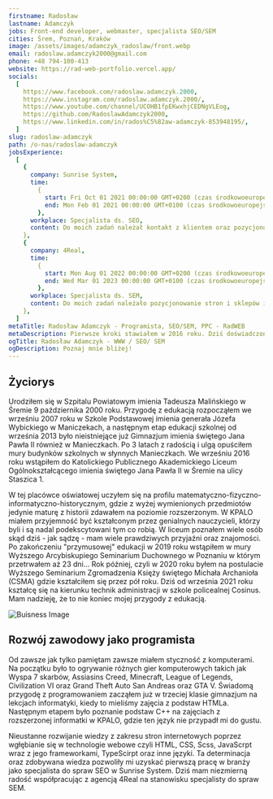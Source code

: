 ```yaml
---
firstname: Radosław
lastname: Adamczyk
jobs: Front-end developer, webmaster, specjalista SEO/SEM
cities: Śrem, Poznań, Kraków
image: /assets/images/adamczyk_radoslaw/front.webp
email: radoslaw.adamczyk2000@gmail.com
phone: +48 794-100-413
website: https://rad-web-portfolio.vercel.app/
socials:
  [
    https://www.facebook.com/radoslaw.adamczyk.2000,
    https://www.instagram.com/radoslaw.adamczyk.2000/,
    https://www.youtube.com/channel/UCOHB1fpEKwxhjCEDNgVLEog,
    https://github.com/RadoslawAdamczyk2000,
    https://www.linkedin.com/in/rados%C5%82aw-adamczyk-853948195/,
  ]
slug: radoslaw-adamczyk
path: /o-nas/radoslaw-adamczyk
jobsExperience:
  [
    {
      company: Sunrise System,
      time:
        {
          start: Fri Oct 01 2021 00:00:00 GMT+0200 (czas środkowoeuropejski letni),
          end: Mon Feb 01 2021 00:00:00 GMT+0100 (czas środkowoeuropejski standardowy),
        },
      workplace: Specjalista ds. SEO,
      content: Do moich zadań należał kontakt z klientem oraz pozycjonowanie stron internetowych w wyszukiwarce Google. Robiłem SEO lokalne oraz ogólnopolskie.,
    },
    {
      company: 4Real,
      time:
        {
          start: Mon Aug 01 2022 00:00:00 GMT+0200 (czas środkowoeuropejski letni),
          end: Wed Mar 01 2023 00:00:00 GMT+0100 (czas środkowoeuropejski standardowy),
        },
      workplace: Specjalista ds. SEM,
      content: Do moich zadań należało pozycjonowanie stron i sklepów internetowych lokalnie oraz ogólnokrajowo. Ponadto realizowałem i prowadziłem kampanie reklamowe w Google Ads,
    },
  ]
metaTitle: Radosław Adamczyk - Programista, SEO/SEM, PPC - RadWEB
metaDescription: Pierwsze kroki stawiałem w 2016 roku. Dziś doświadczonym programistą stron internetowych, aplikacji webowych oraz specjalistą seo/sem. Zapraszam!
ogTitle: Radosław Adamczyk - WWW / SEO/ SEM
ogDescription: Poznaj mnie bliżej!
---
```


## Życiorys

Urodziłem się w Szpitalu Powiatowym imienia Tadeusza Malińskiego w Śremie 9 października 2000 roku. Przygodę z edukacją rozpocząłem we wrześniu 2007 roku w Szkole Podstawowej imienia generała Józefa Wybickiego w Maniczekach, a następnym etap edukacji szkolnej od września 2013 było nieistniejące już Gimnazjum imienia świętego Jana Pawła II również w Manieczkach. Po 3 latach z radością i ulgą opuściłem mury budynków szkolnych w słynnych Manieczkach. We wrześniu 2016 roku wstąpiłem do Katolickiego Publicznego Akademickiego Liceum Ogólnokształcącego imienia świętego Jana Pawła II w Śremie na ulicy Staszica 1.

W tej placówce oświatowej uczyłem się na profilu matematyczno-fizyczno-informatyczno-historycznym, gdzie z wyżej wymienionych przedmiotów jedynie maturę z historii zdawałem na poziomie rozszerzonym. W KPALO miałem przyjemność być kształconym przez genialnych nauczycieli, którzy byli i są nadal podekscytowani tym co robią. W liceum poznałem wiele osób skąd dziś - jak sądzę - mam wiele prawdziwych przyjaźni oraz znajomości. Po zakończeniu "przymusowej" edukacji w 2019 roku wstąpiłem w mury Wyższego Arcybiskupiego Seminarium Duchownego w Poznaniu w którym przetrwałem aż 23 dni... Rok później, czyli w 2020 roku byłem na postulacie Wyższego Seminarium Zgromadzenia Księży świętego Michała Archanioła (CSMA) gdzie kształciłem się przez pół roku. Dziś od września 2021 roku kształcę się na kierunku technik administracji w szkole policealnej Cosinus. Mam nadzieję, że to nie koniec mojej przygody z edukacją.

![Buisness Image](/assets/images/adamczyk_radoslaw/photo-2.webp)

## Rozwój zawodowy jako programista

Od zawsze jak tylko pamiętam zawsze miałem styczność z komputerami. Na początku było to ogrywanie różnych gier komputerowych takich jak Wyspa 7 skarbów, Assiasins Creed, Minecraft, League of Legends, Civilization VI oraz Grand Theft Auto San Andreas oraz GTA V. Świadomą przygodę z programowaniem zacząłem już w trzeciej klasie gimnazjum na lekcjach informatyki, kiedy to mieliśmy zajęcia z podstaw HTMLa. Następnym etapem było poznanie podstaw C++ na zajęciach z rozszerzonej informatki w KPALO, gdzie ten język nie przypadł mi do gustu.

Nieustanne rozwijanie wiedzy z zakresu stron internetowych poprzez wgłębianie się w technologie webowe czyli HTML, CSS, Scss, JavaScrpt wraz z jego frameworkami, TypeScirpt oraz inne języki. Ta determinacja oraz zdobywana wiedza pozwoliły mi uzyskać pierwszą pracę w branży jako specjalista do spraw SEO w Sunrise System. Dziś mam niezmierną radość współpracując z agencją 4Real na stanowisku specjalisty do spraw SEM.
